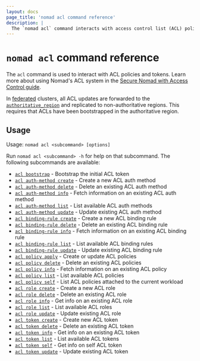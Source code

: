 ```yaml
---
layout: docs
page_title: 'nomad acl command reference'
description: |
  The `nomad acl` command interacts with access control list (ACL) policies, roles, tokens, binding rules, and authentication methods.
---
```


# `nomad acl` command reference

The `acl` command is used to interact with ACL policies and tokens. Learn more
about using Nomad's ACL system in the [Secure Nomad with Access Control
guide][secure-guide].

In [federated][] clusters, all ACL updates are forwarded to the
[`authoritative_region`][] and replicated to non-authoritative regions. This
requires that ACLs have been bootstrapped in the authoritative region.

## Usage

Usage: `nomad acl <subcommand> [options]`

Run `nomad acl <subcommand> -h` for help on that subcommand. The following
subcommands are available:

- [`acl bootstrap`][bootstrap] - Bootstrap the initial ACL token
- [`acl auth-method create`][authmethodcreate] - Create a new ACL auth method
- [`acl auth-method delete`][authmethoddelete] - Delete an existing ACL auth method
- [`acl auth-method info`][authmethodinfo] - Fetch information on an existing ACL auth method
- [`acl auth-method list`][authmethodlist] - List available ACL auth methods
- [`acl auth-method update`][authmethodupdate] - Update existing ACL auth method
- [`acl binding-rule create`][bindingrulecreate] - Create a new ACL binding rule
- [`acl binding-rule delete`][bindingruledelete] - Delete an existing ACL binding rule
- [`acl binding-rule info`][bindingruleinfo] - Fetch information on an existing ACL binding rule
- [`acl binding-rule list`][bindingrulelist] - List available ACL binding rules
- [`acl binding-rule update`][bindingruleupdate] - Update existing ACL binding rule
- [`acl policy apply`][policyapply] - Create or update ACL policies
- [`acl policy delete`][policydelete] - Delete an existing ACL policies
- [`acl policy info`][policyinfo] - Fetch information on an existing ACL policy
- [`acl policy list`][policylist] - List available ACL policies
- [`acl policy self`][policyself] - List ACL policies attached to the current workload
- [`acl role create`][rolecreate] - Create a new ACL role
- [`acl role delete`][roledelete] - Delete an existing ACL role
- [`acl role info`][roleinfo] - Get info on an existing ACL role
- [`acl role list`][rolelist] - List available ACL roles
- [`acl role update`][roleupdate] - Update existing ACL role
- [`acl token create`][tokencreate] - Create new ACL token
- [`acl token delete`][tokendelete] - Delete an existing ACL token
- [`acl token info`][tokeninfo] - Get info on an existing ACL token
- [`acl token list`][tokenlist] - List available ACL tokens
- [`acl token self`][tokenself] - Get info on self ACL token
- [`acl token update`][tokenupdate] - Update existing ACL token

[bootstrap]: /nomad/docs/commands/acl/bootstrap
[authmethodcreate]: /nomad/docs/commands/acl/auth-method/create
[authmethoddelete]: /nomad/docs/commands/acl/auth-method/delete
[authmethodinfo]: /nomad/docs/commands/acl/auth-method/info
[authmethodlist]: /nomad/docs/commands/acl/auth-method/list
[authmethodupdate]: /nomad/docs/commands/acl/auth-method/update
[bindingrulecreate]: /nomad/docs/commands/acl/binding-rule/create
[bindingruledelete]: /nomad/docs/commands/acl/binding-rule/delete
[bindingruleinfo]: /nomad/docs/commands/acl/binding-rule/info
[bindingrulelist]: /nomad/docs/commands/acl/binding-rule/list
[bindingruleupdate]: /nomad/docs/commands/acl/binding-rule/update
[policyapply]: /nomad/docs/commands/acl/policy/apply
[policydelete]: /nomad/docs/commands/acl/policy/delete
[policyinfo]: /nomad/docs/commands/acl/policy/info
[policylist]: /nomad/docs/commands/acl/policy/list
[policyself]: /nomad/docs/commands/acl/policy/self
[tokencreate]: /nomad/docs/commands/acl/token/create
[tokenupdate]: /nomad/docs/commands/acl/token/update
[tokendelete]: /nomad/docs/commands/acl/token/delete
[tokeninfo]: /nomad/docs/commands/acl/token/info
[tokenlist]: /nomad/docs/commands/acl/token/list
[tokenself]: /nomad/docs/commands/acl/token/self
[rolecreate]: /nomad/docs/commands/acl/role/create
[roleupdate]: /nomad/docs/commands/acl/role/update
[roledelete]: /nomad/docs/commands/acl/role/delete
[roleinfo]: /nomad/docs/commands/acl/role/info
[rolelist]: /nomad/docs/commands/acl/role/list
[secure-guide]: /nomad/tutorials/access-control
[federated]: /nomad/tutorials/manage-clusters/federation
[`authoritative_region`]: /nomad/docs/configuration/server#authoritative_region
